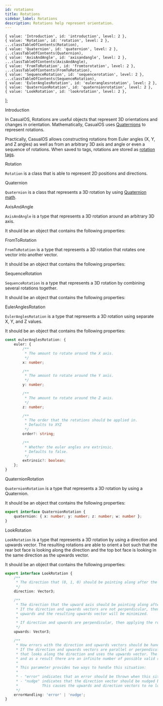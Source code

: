```yaml
---
id: rotations
title: Rotations
sidebar_label: Rotations
description: Rotations help represent orientation.
---
```



    { value: 'Introduction', id: 'introduction', level: 2 },
    { value: 'Rotation', id: 'rotation', level: 2 },
    ...classTableOfContents(Rotation),
    { value: 'Quaternion', id: 'quaternion', level: 2 },
    ...classTableOfContents(Quaternion),
    { value: 'AxisAndAngle', id: 'axisandangle', level: 2 },
    ...classTableOfContents(AxisAndAngle),
    { value: 'FromToRotation', id: 'fromtorotation', level: 2 },
    ...classTableOfContents(FromToRotation),
    { value: 'SequenceRotation', id: 'sequencerotation', level: 2 },
    ...classTableOfContents(SequenceRotation),
    { value: 'EulerAnglesRotation', id: 'euleranglesrotation', level: 2 },
    { value: 'QuaternionRotation', id: 'quaternionrotation', level: 2 },
    { value: 'LookRotation', id: 'lookrotation', level: 2 },
];

<Heading as='h2' id='introduction'>Introduction</Heading>

In CasualOS, Rotations are useful objects that represent 3D orientations and changes in orientation.
Mathematically, CasualOS uses [Quaternions](https://euclideanspace.com/maths/algebra/realNormedAlgebra/quaternions/) to represent rotations.

Practically, CasualOS allows constructing rotations from Euler angles (X, Y, and Z angles) as well as from an arbitrary 3D axis and angle or even a sequence of rotations.
When saved to tags, rotations are stored as [rotation tags](/tags#rotation-tags).


<Heading as='h2' id='rotation'>Rotation</Heading>

`Rotation` is a class that is able to represent 2D positions and directions.

<ClassMembers reflection={Rotation} />


<Heading as='h2' id='quaternion'>Quaternion</Heading>

`Quaternion` is a class that represents a 3D rotation by using [Quaternion math](https://en.wikipedia.org/wiki/Quaternion).

<ClassMembers reflection={Quaternion} />

<Heading as='h2' id='axisandangle'>AxisAndAngle</Heading>

`AxisAndAngle` is a type that represents a 3D rotation around an arbitrary 3D axis.

It should be an object that contains the following properties:

<ClassMembers reflection={AxisAndAngle} />


<Heading as='h2' id='fromtorotation'>FromToRotation</Heading>

`FromToRotation` is a type that represents a 3D rotation that rotates one vector into another vector.

It should be an object that contains the following properties:

<ClassMembers reflection={FromToRotation} />


<Heading as='h2' id='sequencerotation'>SequenceRotation</Heading>

`SequenceRotation` is a type that represents a 3D rotation by combining several rotations together.

It should be an object that contains the following properties:

<ClassMembers reflection={SequenceRotation} />


<Heading as='h2' id='euleranglesrotation'>EulerAnglesRotation</Heading>

`EulerAnglesRotation` is a type that represents a 3D rotation using separate X, Y, and Z values.

It should be an object that contains the following properties:

```typescript
const eulerAnglesRotation: {
    euler: {
        /**
         * The amount to rotate around the X axis.
         */
        x: number;

        /**
         * The amount to rotate around the Y axis.
         */
        y: number;

        /**
         * The amount to rotate around the Z axis.
         */
        z: number;

        /**
         * The order that the rotations should be applied in.
         * Defaults to XYZ
         */
        order?: string;

        /**
         * Whether the euler angles are extrinsic.
         * Defaults to false.
         */
        extrinsic?: boolean;
    };
}
```

<Heading as='h2' id='quaternionrotation'>QuaternionRotation</Heading>

`QuaternionRotation` is a type that represents a 3D rotation by using a Quaternion.

It should be an object that contains the following properties:

```typescript
export interface QuaternionRotation {
    quaternion: { x: number; y: number; z: number; w: number };
}
```

<Heading as='h2' id='lookrotation'>LookRotation</Heading>

`LookRotation` is a type that represents a 3D rotation by using a direction and upwards vector.
The resulting rotations are able to orient a bot such that the rear bot face is looking along the direction and the top bot face is looking in the same direction as the upwards vector.

It should be an object that contains the following properties:

```typescript
export interface LookRotation {
    /**
     * The direction that (0, 1, 0) should be pointing along after the rotation is applied.
     */
    direction: Vector3;

    /**
     * The direction that the upward axis should be pointing along after the rotation is applied.
     * If the direction and upwards vectors are not perpendicular, then the direction will be prioritized and the angle between
     * upwards and the resulting upwards vector will be minimized.
     *
     * If direction and upwards are perpendicular, then applying the rotation to (0, 0, 1) will give the upwards vector.
     */
    upwards: Vector3;

    /**
     * How errors with the direction and upwards vectors should be handled.
     * If the direction and upwards vectors are parallel or perpendicular, then it is not possible to create a rotation
     * that looks along the direction and uses the upwards vector. The upwards vector is essentially useless in this scenario
     * and as a result there are an infinite number of possible valid rotations that look along direction vector.
     *
     * This parameter provides two ways to handle this situation:
     *
     * - "error" indicates that an error should be thrown when this situation arises.
     * - "nudge" indicates that the direction vector should be nudged by a miniscule amount in an arbitrary direction.
     *           This causes the upwards and direction vectors to no longer be parallel, but it can also cause rotation bugs when the direction and upwards are the same.
     */
    errorHandling: 'error' | 'nudge';
}
```